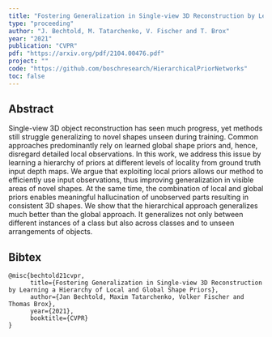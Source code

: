 ```yaml
---
title: "Fostering Generalization in Single-view 3D Reconstruction by Learning a Hierarchy of Local and Global Shape Priors"
type: "proceeding"
author: "J. Bechtold, M. Tatarchenko, V. Fischer and T. Brox"
year: "2021"
publication: "CVPR"
pdf: "https://arxiv.org/pdf/2104.00476.pdf"
project: ""
code: "https://github.com/boschresearch/HierarchicalPriorNetworks"
toc: false
---
```


## Abstract

Single-view 3D object reconstruction has seen much progress, yet methods still struggle generalizing to novel shapes unseen during training. Common approaches predominantly rely on learned global shape priors and, hence, disregard detailed local observations. In this work, we address this issue by learning a hierarchy of priors at different levels of locality from ground truth input depth maps. We argue that exploiting local priors allows our method to efficiently use input observations, thus improving generalization in visible areas of novel shapes. At the same time, the combination of local and global priors enables meaningful hallucination of unobserved parts resulting in consistent 3D shapes. We show that the hierarchical approach generalizes much better than the global approach. It generalizes not only between different instances of a class but also across classes and to unseen arrangements of objects.

## Bibtex
```
@misc{bechtold21cvpr,
      title={Fostering Generalization in Single-view 3D Reconstruction by Learning a Hierarchy of Local and Global Shape Priors}, 
      author={Jan Bechtold, Maxim Tatarchenko, Volker Fischer and Thomas Brox},
      year={2021},
      booktitle={CVPR}
}
```
